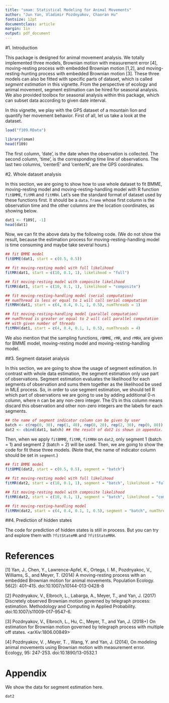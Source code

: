 ```yaml
---
title: "smam: Statistical Modeling for Animal Movements"
author: "Jun Yan, Vladimir Pozdnyakov, Chaoran Hu"
fontsize: 12pt
documentclass: article
margin: 1in
output: pdf_document
---
```


#1. Introduction

This package is designed for animal movement analysis. We totally implemented
three models, Brownian motion with measurement error [4], moving-resting process
with embedded Brownian motion [1,2], and moving-resting-hunting process with embedded
Brownian motion [3]. These three models can also be fitted with specific parts of
dataset, which is called *segment estimation* in this vignette. From the perspective
of ecology and animal movement, segment estimation can be hired for seasonal analysis.
We also provided toolbox for seasonal analysis within this package, which can subset
data according to given date interval.

In this vignette, we play with the GPS dataset of a mountain lion and quantify her
movement behavior. First of all, let us take a look at the dataset.

```r
load("f109.RData")
```

```r
library(smam)
head(f109)
```

The first column, 'date', is the date when the observation is collected. The second column,
'time', is the corresponding time line of observations. The last two columns, 'centerE' and
'centerN', are the GPS coordinates.

#2. Whole dataset analysis

In this section, we are going to show how to use whole dataset to fit BMME, moving-resting
model and moving-resting-handling model with R function `fitBMME`, `fitMR` and `fitMRH`.
Let's see the standard format of dataset used by these functions first. It should be a
`data.frame` whose first column is the observation time and the other columns are the
location coordinates, as showing below.

```r
dat1 <- f109[, -1]
head(dat1)
```

Now, we can fit the above data by the following code. (We do not show the result,
because the estimation process for moving-resting-handling model is
time consuming and maybe take several hours.)

```r
## fit BMME model
fitBMME(dat1, start = c(0.5, 0.5))

## fit moving-resting model with full likelihood
fitMR(dat1, start = c(10, 0.1, 1), likelihood = "full")

## fit moving-resting model with composite likelihood
fitMR(dat1, start = c(10, 0.1, 1), likelihood = "composite")

## fit moving-resting-handling model (serial computation)
## numThread is less or equal to 1 will call serial computation
fitMRH(dat1, start = c(4, 0.4, 0.1, 1, 0.5), numThreads = 1)

## fit moving-resting-handling model (parallel computation)
## numThread is greater or equal to 2 will call parallel computation
## with given number of threads
fitMRH(dat1, start = c(4, 0.4, 0.1, 1, 0.5), numThreads = 4)
```


We also mention that the sampling functions, `rBMME`, `rMR`, and `rMRH`, are given
for BMME model, moving-resting model and moving-resting-handling model.

##3. Segment dataset analysis

In this section, we are going to show the usage of segment estimation. In contrast
with whole data estimation, the segment estimation only use part of observations.
Segment estimation evaluates the likelihood for each segments of observation and
sums them together as the likelihood be used in MLE process. So, in order to use
segment estimation, we should tell R which part of observations we are going to
use by adding additional 0-n column, where n can be any non-zero integer. The 0's
in this column means discard this observation and other non-zero integers are the
labels for each segments.

```r
## the name of segment indicator column can be given by user
batch <- c(rep(0, 30), rep(1, 40), rep(0, 20), rep(2, 30), rep(0, 80))
dat2 <- cbind(dat1, batch) ## the result of dat2 is shown in appendix.
```

Then, when we apply `fitBMME`, `fitMR`, `fitMRH` on `dat2`, only segment 1 (batch = 1)
and segment 2 (batch = 2) will be used. Then, we are going to show the code for
fit these three models. (Note that, the name of indicator column should be set
in `segment`.)

```r
## fit BMME model
fitBMME(dat2, start = c(0.5, 0.5), segment = "batch")

## fit moving-resting model with full likelihood
fitMR(dat2, start = c(10, 0.1, 1), segment = "batch", likelihood = "full")

## fit moving-resting model with composite likelihood
fitMR(dat2, start = c(10, 0.1, 1), segment = "batch", likelihood = "composite")

## fit moving-resting-handling model
fitMRH(dat2, start = c(4, 0.4, 0.1, 1, 0.5), segment = "batch", numThreads = 2)
```


##4. Prediction of hidden states

The code for prediction of hidden states is still in process. But you can try and
explore them with `?fitStateMR` and `?fitStateMRH`.










# References
[1] Yan, J., Chen, Y., Lawrence-Apfel, K., Ortega, I. M., Pozdnyakoc, V., Williams, S., and Meyer, T. (2014) A moving-resting process with an embedded Brownian motion for animal movements. Population Ecology. 56(2): 401--415. doi:10.1007/s10144-013-0428-8

[2] Pozdnyakov, V., Elbroch, L., Labarga, A., Meyer, T., and Yan, J. (2017) Discretely observed Brownian motion governed by telegraph process: estimation. Methodology and Computing in Applied Probability. doi:10.1007/s11009-017-9547-6.

[3] Pozdnyakov, V., Elbroch, L., Hu, C., Meyer, T., and Yan, J. (2018+) On estimation for Brownian motion governed by telegraph process with multiple off states. <arXiv:1806.00849>

[4] Pozdnyakov, V. , Meyer, T. , Wang, Y. and Yan, J. (2014), On modeling animal movements using Brownian motion with measurement error. Ecology, 95: 247-253. doi:10.1890/13-0532.1

# Appendix

We show the data for segment estimation here.

```r
dat2
```


